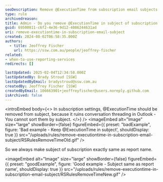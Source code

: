 ```yaml
---
seoDescription: Remove @ExecutionTime from subscription email subjects to improve sorting and conversation threading in Outlook.
type: rule
archivedreason:
title: Admin - Do you remove @ExecutionTime in subject of subscription email?
guid: 69500811-c6f2-4e36-9d12-4086244631ad
uri: remove-executiontime-in-subscription-email-subject
created: 2024-08-02T06:58:35.000Z
authors:
  - title: Jeoffrey Fischer
    url: https://ssw.com.au/people/jeoffrey-fischer
related:
- when-to-use-reporting-services
redirects: []

lastUpdated: 2025-02-04T12:34:58.000Z
lastUpdatedBy: Brady Stroud [SSW]
lastUpdatedByEmail: bradystroud@ssw.com.au
createdBy: Jeoffrey Fischer [SSW]
createdByEmail: 106663901+jeoffreyfischer@users.noreply.github.com
isArchived: false
---
```


<introEmbed
  body={<>
In subscription settings, @ExecutionTime should be removed from subject, because it ruins conversation threading in Outlook - You cannot sort them by subject.
  </>}
/>
<imageEmbed
  alt="Image"
  size="large"
  showBorder={false}
  figureEmbed={{
    preset: "badExample",
    figure: 'Bad example - Keep @ExecutionTime in subject',
    shouldDisplay: true
  }}
  src="/uploads/rules/remove-executiontime-in-subscription-email-subject/RSRulesRemoveTimeOld.gif"
/>

So we always make subject of subscription exactly same as report name.

<imageEmbed
  alt="Image"
  size="large"
  showBorder={false}
  figureEmbed={{
    preset: "goodExample",
    figure: 'Good example - Subject same as report name',
    shouldDisplay: true
  }}
  src="/uploads/rules/remove-executiontime-in-subscription-email-subject/RSRulesRemoveTimeNew.gif"
/>
